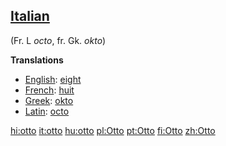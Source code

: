 ==[[Italian]]== (Fr. L ''octo'', fr. Gk. ''okto'')

'''Translations'''

*[[English]]: [[eight]]
*[[French]]: [[huit]]
*[[Greek]]: [[okto]]
*[[Latin]]: [[octo]]

[[hi:otto]]
[[it:otto]]
[[hu:otto]]
[[pl:Otto]]
[[pt:Otto]]
[[fi:Otto]]
[[zh:Otto]]